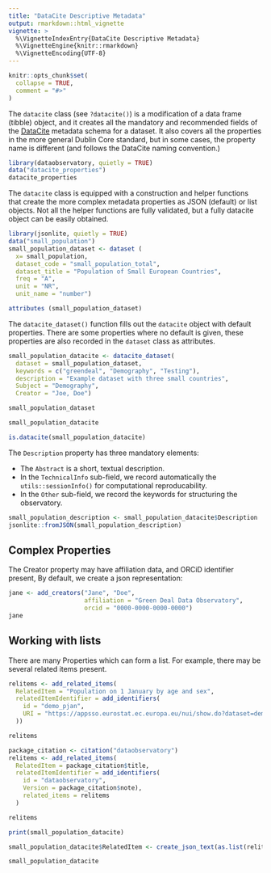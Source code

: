 ```yaml
---
title: "DataCite Descriptive Metadata"
output: rmarkdown::html_vignette
vignette: >
  %\VignetteIndexEntry{DataCite Descriptive Metadata}
  %\VignetteEngine{knitr::rmarkdown}
  %\VignetteEncoding{UTF-8}
---
```


```r
knitr::opts_chunk$set(
  collapse = TRUE,
  comment = "#>"
)
```

The `datacite` class (see `?datacite()`) is a modification of a data frame (tibble) object, and it creates all the mandatory and recommended fields of the [DataCite](https://support.datacite.org/docs/datacite-metadata-schema-v44-properties-overview) metadata schema for a dataset.  It also covers all the properties in the more general Dublin Core standard, but in some cases, the property name is different (and follows the DataCite naming convention.)  

```r
library(dataobservatory, quietly = TRUE)
data("datacite_properties")
datacite_properties
```
The `datacite` class is equipped with a construction and helper functions that create the more complex metadata properties as JSON (default) or list objects. Not all the helper functions are fully validated, but a fully datacite object can be easily obtained. 

```r
library(jsonlite, quietly = TRUE)
data("small_population")
small_population_dataset <- dataset (
  x= small_population,
  dataset_code = "small_population_total",
  dataset_title = "Population of Small European Countries",
  freq = "A",
  unit = "NR",
  unit_name = "number")

attributes (small_population_dataset)
```

The `datacite_dataset()` function fills out the `datacite` object with default properties. There are some properties where no default is given, these properties are also recorded in the `dataset` class as attributes.

```r
small_population_datacite <- datacite_dataset(
  dataset = small_population_dataset,
  keywords = c("greendeal", "Demography", "Testing"),
  description = "Example dataset with three small countries",
  Subject = "Demography",
  Creator = "Joe, Doe")
```

```r
small_population_dataset
```

```r
small_population_datacite
```
```r
is.datacite(small_population_datacite)
```

The `Description` property has three mandatory elements:

- The `Abstract` is a short, textual description.
- In the `TechnicalInfo` sub-field, we record automatically the `utils::sessionInfo()` for computational reproducability.
- In the `Other` sub-field, we record the keywords for structuring the observatory.

```r
small_population_description <- small_population_datacite$Description
jsonlite::fromJSON(small_population_description)
```
## Complex Properties

The Creator property may have affiliation data, and ORCiD identifier present, By default, we create a json representation:

```r
jane <- add_creators("Jane", "Doe", 
                     affiliation = "Green Deal Data Observatory", 
                     orcid = "0000-0000-0000-0000")
jane
```


## Working with lists

There are many Properties which can form a list.  For example, there may be several related items present.

```r
relitems <- add_related_items(
  RelatedItem = "Population on 1 January by age and sex", 
  relatedItemIdentifier = add_identifiers(
    id = "demo_pjan", 
    URI = "https://appsso.eurostat.ec.europa.eu/nui/show.do?dataset=demo_pjan/"
  ))

relitems
```
```r
package_citation <- citation("dataobservatory")
relitems <- add_related_items(
  RelatedItem = package_citation$title, 
  relatedItemIdentifier = add_identifiers(
    id = "dataobservatory", 
    Version = package_citation$note),
    related_items = relitems
  )

relitems
```






```r
print(small_population_datacite)
```

```r
small_population_datacite$RelatedItem <- create_json_text(as.list(relitems))
```


```r
small_population_datacite
```

